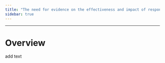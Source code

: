 ```yaml
---
title: "The need for evidence on the effectiveness and impact of responses"
sidebar: true
---
```


------------------------------------------------------------------------

# Overview

add text
